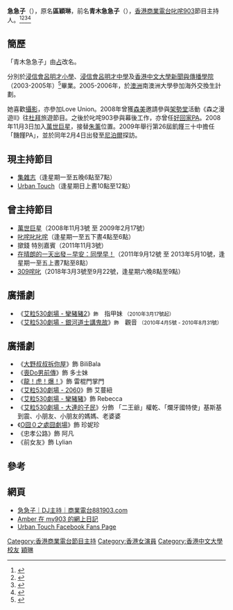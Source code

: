 '''急急子'''（{{bd|1984年|1月28日}}），原名'''區穎琳'''，前名'''青木急急子'''（{{lang-en|'''Amber Au'''}}），[[香港商業電台|香港商業電台]][[叱咤903|叱咤903]]節目主持人。<ref>{{Cite web |url=https://www.thestandnews.com/politics/8-5-%E7%BD%B7%E5%B7%A5-%E5%B0%8F%E5%84%80-donald-%E7%AD%89%E5%A4%9A%E5%90%8D%E5%95%86%E5%8F%B0-dj-%E9%9F%BF%E6%87%89-%E5%8E%9F%E8%AB%92%E7%95%B6%E6%97%A5%E7%84%A1%E6%B3%95%E7%82%BA%E4%BD%A0%E6%9C%8D%E5%8B%99-%E9%BD%8A%E7%82%BA%E9%A6%99%E6%B8%AF%E7%BD%B7/ |title=【 8.5 罷工】小儀、Donald 等多名商台 DJ 響應　「原諒當日無法為你服務，齊為香港罷！」  |access-date=2021-01-24 |archive-date=2021-01-30 |archive-url=https://web.archive.org/web/20210130223741/https://www.thestandnews.com/politics/8-5-%E7%BD%B7%E5%B7%A5-%E5%B0%8F%E5%84%80-donald-%E7%AD%89%E5%A4%9A%E5%90%8D%E5%95%86%E5%8F%B0-dj-%E9%9F%BF%E6%87%89-%E5%8E%9F%E8%AB%92%E7%95%B6%E6%97%A5%E7%84%A1%E6%B3%95%E7%82%BA%E4%BD%A0%E6%9C%8D%E5%8B%99-%E9%BD%8A%E7%82%BA%E9%A6%99%E6%B8%AF%E7%BD%B7/ |dead-url=no }}</ref><ref>{{Cite web |url=https://ezone.ulifestyle.com.hk/article/1988375/%E5%B7%A5%E7%A8%8B%E7%87%88%E8%AE%8A+30+%E5%80%8B%E6%80%A7%E6%A0%BC%E5%B0%8F%E7%87%88%E4%BA%BA%EF%BC%81+%E6%B5%B7%E6%B8%AF%E5%9F%8E%E3%80%8A%E4%B8%80%E9%96%83%E4%B8%80%E9%96%83%E5%B0%8F%E5%B7%A5%E7%A8%8B%E3%80%8B%E5%B1%95%E8%A6%BD%E7%9B%B4%E6%93%8A |title=工程燈變 30 個性格小燈人！ 海港城《一閃一閃小工程》展覽直擊 |access-date=2021-01-24 |archive-date=2021-01-29 |archive-url=https://web.archive.org/web/20210129134503/https://ezone.ulifestyle.com.hk/article/1988375/%E5%B7%A5%E7%A8%8B%E7%87%88%E8%AE%8A+30+%E5%80%8B%E6%80%A7%E6%A0%BC%E5%B0%8F%E7%87%88%E4%BA%BA%EF%BC%81+%E6%B5%B7%E6%B8%AF%E5%9F%8E%E3%80%8A%E4%B8%80%E9%96%83%E4%B8%80%E9%96%83%E5%B0%8F%E5%B7%A5%E7%A8%8B%E3%80%8B%E5%B1%95%E8%A6%BD%E7%9B%B4%E6%93%8A |dead-url=no }}</ref><ref>{{Cite web |url=https://www.cie.hkbu.edu.hk/main/tc/college_news/college_news/435 |title=國際學院傳理學會與商業電台合辦「探討東北多角度——媒體、藝術、生活」座談會及藝術作品展  |access-date=2021-01-24 |archive-date=2021-01-31 |archive-url=https://web.archive.org/web/20210131063857/https://www.cie.hkbu.edu.hk/main/tc/college_news/college_news/435 |dead-url=no }}</ref><ref>{{Cite web |url=https://www.cie.hkbu.edu.hk/division/com/2019/07/10/%E6%80%A5%E6%80%A5%E5%AD%90%E8%88%87%E5%90%8C%E5%AD%B8%E6%9A%A2%E8%AB%87%E6%96%87%E5%AD%97%E5%89%B5%E4%BD%9C%E5%8F%8A%E7%94%9F%E6%B4%BB%E6%96%87%E5%8C%96/ |title=急急子與同學暢談文字創作及生活文化 |access-date=2021-01-24 |archive-date=2020-12-05 |archive-url=https://web.archive.org/web/20201205033435/https://www.cie.hkbu.edu.hk/division/com/2019/07/10/%E6%80%A5%E6%80%A5%E5%AD%90%E8%88%87%E5%90%8C%E5%AD%B8%E6%9A%A2%E8%AB%87%E6%96%87%E5%AD%97%E5%89%B5%E4%BD%9C%E5%8F%8A%E7%94%9F%E6%B4%BB%E6%96%87%E5%8C%96/ |dead-url=no }}</ref>

==簡歷==
「青木急急子」由[[少爺占|占]]改名。

分別於[[浸信會呂明才小學|浸信會呂明才小學]]、[[浸信會呂明才中學|浸信會呂明才中學]]及[[香港中文大學|香港中文大學]][[新聞與傳播學院|新聞與傳播學院]]（2003-2005年）<ref>{{cite episode |title= [[叱咤叱叱咤|叱咤叱叱咤]] |episodelink= |url= |series= |serieslink= |credits= |network= [[香港商業電台|香港商業電台]] |station= [[叱吒903|叱吒903]] |city= |airdate= 2009-10-28 |began= |ended= |season= |seriesno= |number= |minutes= |transcript= |transcripturl= }}</ref>畢業。2005-2006年，於[[澳洲|澳洲]]南澳洲大學參加海外交換生計劃。

她喜歡[[攝影|攝影]]，亦參加Love Union。2008年曾獲[[森美|森美]]邀請參與[[架勢堂|架勢堂]]活動《森之漫遊II》往[[杜拜|杜拜]]旅遊節目。之後於叱咤903參與幕後工作，亦曾任[[好回家|好回家]]PA。2008年11月3日加入[[萬世巨星|萬世巨星]]，接替[[朱薰|朱薰]]位置。2009年舉行第26屆飢饉三十中擔任「饑饉PA」，並於同年2月4日出發至[[尼泊爾|尼泊爾]]探訪。

==現主持節目==
*[[集雜志|集雜志]]（逢星期一至五晚6點至7點）
*[[Urban_Touch|Urban Touch]]（逢星期日上晝10點至12點）

==曾主持節目==
*[[萬世巨星|萬世巨星]]（2008年11月3號 至 2009年2月17號）
*[[叱咤叱叱咤|叱咤叱叱咤]]（逢星期一至五下晝4點至6點）
*撳錢 特別嘉賓（2011年11月3號）
*[[在晴朗的一天出發|在晴朗的一天出發－早安：同學早！]]（2011年9月12號 至 2013年5月10號，逢星期一至五上晝7點至8點）
*[[309咤叱|309咤叱]]（2018年3月3號至9月22號，逢星期六晚8點至9點）

==廣播劇==
*《[[叱咤叱叱咤#攣豬豬|艾粒530劇場 - 攣豬豬2]]》<small>飾</small>　指甲妹 <small>（2010年3月17號起）</small>
*《[[叱咤叱叱咤#銀河道士講鬼故|艾粒530劇場 - 銀河道士講鬼故]]》<small>飾</small>　觀音 <small>（2010年4月5號 - 2010年8月31號）</small>

==廣播劇==
*《[[大野叔叔拆你屋|大野叔叔拆你屋]]》飾 BiliBala
*《[[喪Do男#喪Do男前傳|喪Do男前傳]]》飾 多士妹
*《[[萬世巨星#當奴科幻鉅獻：龍！虎！爆！|龍！虎！爆！]]》飾 雷棍門掌門
*《[[萬世巨星#2060|艾粒530劇場 - 2060]]》飾 艾蔓紐
*《[[叱咤叱叱咤#攣豬豬|艾粒530劇場 - 攣豬豬]]》飾 Rebecca
*《[[叱咤叱叱咤#大連的子民|艾粒530劇場 - 大連的子民]]》分飾 「二王爺」權乾、「爛牙國特使」基斯基到震、小朋友、小朋友的媽媽、老婆婆
*《[[o囧0|O囧０之處囧劇場]]》飾 珍妮珍
*《忠孝公路》飾 阿凡
*《前女友》飾 Lylian

==參考==	
<div class="references-small">
<references />	
</div>

== 網頁 ==
*[http://www.881903.com/host/459 急急子｜DJ主持｜商業電台881903.com] {{Wayback|url=http://www.881903.com/host/459 |date=20201007043405 }}
*[http://amber.blog.my903.com/ Amber 在 my903 的網上日記] {{Wayback|url=http://amber.blog.my903.com/ |date=20120317030437 }}
*[http://www.facebook.com/903urbantouch Urban Touch Facebook Fans Page]
{{叱咤903DJ}}
[[Category:香港商業電台節目主持|Category:香港商業電台節目主持]]
[[Category:香港女演員|Category:香港女演員]]
[[Category:香港中文大學校友|Category:香港中文大學校友]]
[[Category:區姓|穎琳]]